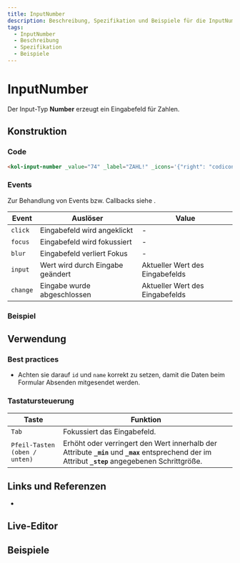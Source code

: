 ```yaml
---
title: InputNumber
description: Beschreibung, Spezifikation und Beispiele für die InputNumber-Komponente.
tags:
  - InputNumber
  - Beschreibung
  - Spezifikation
  - Beispiele
---
```



# InputNumber

Der Input-Typ **Number** erzeugt ein Eingabefeld für Zahlen.

## Konstruktion

### Code

```html
<kol-input-number _value="74" _label="ZAHL!" _icons='{"right": "codicon codicon-dashboard"}'></kol-input-number>
```

### Events

Zur Behandlung von Events bzw. Callbacks siehe <kol-link _label="Events" _href="../concepts/events" />.

| Event    | Auslöser                         | Value                           |
|----------|----------------------------------|---------------------------------|
| `click`  | Eingabefeld wird angeklickt      | -                               |
| `focus`  | Eingabefeld wird fokussiert      | -                               |
| `blur`   | Eingabefeld verliert Fokus       | -                               |
| `input`  | Wert wird durch Eingabe geändert | Aktueller Wert des Eingabefelds |
| `change` | Eingabe wurde abgeschlossen      | Aktueller Wert des Eingabefelds |

### Beispiel

<kol-input-number _value="74" _label="ZAHL!" _icons='{"right": "codicon codicon-dashboard"}'></kol-input-number>

## Verwendung

### Best practices

- Achten sie darauf `id` und `name` korrekt zu setzen, damit die Daten beim Formular Absenden mitgesendet werden.

### Tastatursteuerung

| Taste                         | Funktion                                                                                                                                             |
| ----------------------------- | ---------------------------------------------------------------------------------------------------------------------------------------------------- |
| `Tab`                         | Fokussiert das Eingabefeld.                                                                                                                          |
| `Pfeil-Tasten (oben / unten)` | Erhöht oder verringert den Wert innerhalb der Attribute **`_min`** und **`_max`** entsprechend der im Attribut **`_step`** angegebenen Schrittgröße. |

## Links und Referenzen

- <kol-link _href="https://medium.com/@gavyn/til-autofocus-inputs-are-an-accessibility-problem-32ced60c3109" _target="_blank"></kol-link>

<Readme />

<ExampleLink component="input-number" />

## Live-Editor

<LiveEditorCompact component="input-number" />

## Beispiele

<Configurator component="input-number" sample="basic" />
